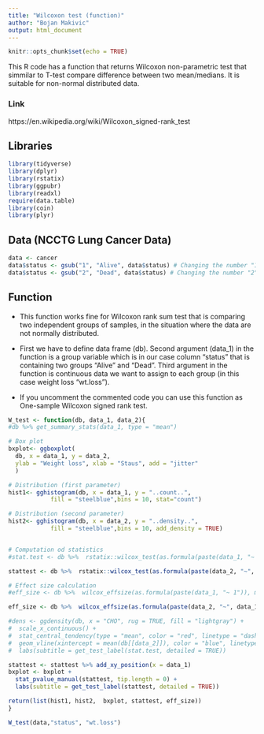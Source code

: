 ---
title: "Wilcoxon test (function)"
author: "Bojan Makivic"
output: html_document
---

```{r setup, include=FALSE}
knitr::opts_chunk$set(echo = TRUE)
```
This R code has a function that returns Wilcoxon non-parametric test that simmilar to T-test compare difference between two mean/medians. It is suitable for non-normal distributed data.

### Link
https://en.wikipedia.org/wiki/Wilcoxon_signed-rank_test

## Libraries

```{r echo=FALSE, message=FALSE, warning=FALSE}
library(tidyverse)
library(dplyr)
library(rstatix)
library(ggpubr)
library(readxl)
require(data.table)
library(coin)
library(plyr)
```

## Data (NCCTG Lung Cancer Data)
```{r cancer}
data <- cancer
data$status <- gsub("1", "Alive", data$status) # Changing the number "1" to Alive; see ?cancer
data$status <- gsub("2", "Dead", data$status) # Changing the number "2" to Dead
```

## Function
- This function works fine for Wilcoxon rank sum test that is comparing two independent groups of samples, in the situation where the data are not normally distributed.

- First we have to define data frame (db). Second argument (data_1) in the function is a group variable which is in our case column "status" that is containing two groups "Alive" and "Dead". Third argument in the function is continuous data we want to assign to each group (in this case weight loss "wt.loss").

- If you uncomment the commented code you can use this function as One-sample Wilcoxon signed rank test.

```{r}
W_test <- function(db, data_1, data_2){
#db %>% get_summary_stats(data_1, type = "mean")

# Box plot
bxplot<- ggboxplot(
  db, x = data_1, y = data_2, 
  ylab = "Weight loss", xlab = "Staus", add = "jitter"
  )

# Distribution (first parameter)
hist1<- gghistogram(db, x = data_1, y = "..count..", 
            fill = "steelblue",bins = 10, stat="count")

# Distribution (second parameter)
hist2<- gghistogram(db, x = data_2, y = "..density..", 
            fill = "steelblue",bins = 10, add_density = TRUE)


# Computation od statistics
#stat.test <- db %>%  rstatix::wilcox_test(as.formula(paste(data_1, "~ 1")) , mu = mean(db[[data_2]]), #alternative="two.sided")

stattest <- db %>%  rstatix::wilcox_test(as.formula(paste(data_2, "~", data_1))) %>% add_significance()

# Effect size calculation 
#eff_size <- db %>%  wilcox_effsize(as.formula(paste(data_1, "~ 1")), mu = mean(db[[data_2]]))

eff_size <- db %>%  wilcox_effsize(as.formula(paste(data_2, "~", data_1)))

#dens <- ggdensity(db, x = "CHO", rug = TRUE, fill = "lightgray") +
#  scale_x_continuous() +
#  stat_central_tendency(type = "mean", color = "red", linetype = "dashed") +
#  geom_vline(xintercept = mean(db[[data_2]]), color = "blue", linetype = "dashed") + 
#  labs(subtitle = get_test_label(stat.test, detailed = TRUE))

stattest <- stattest %>% add_xy_position(x = data_1)
bxplot <- bxplot + 
  stat_pvalue_manual(stattest, tip.length = 0) +
  labs(subtitle = get_test_label(stattest, detailed = TRUE))

return(list(hist1, hist2,  bxplot, stattest, eff_size))
}
```

```{r warning=FALSE}
W_test(data,"status", "wt.loss")
```

